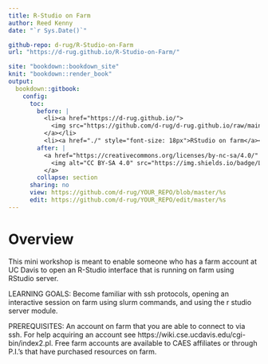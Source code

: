 ```yaml
---
title: R-Studio on Farm
author: Reed Kenny
date: "`r Sys.Date()`"

github-repo: d-rug/R-Studio-on-Farm
url: "https://d-rug.github.io/R-Studio-on-Farm/"

site: "bookdown::bookdown_site"
knit: "bookdown::render_book"
output:
  bookdown::gitbook:
    config:
      toc:
        before: |
          <li><a href="https://d-rug.github.io/">
            <img src="https://github.com/d-rug/d-rug.github.io/raw/main/DRUG_final_cobalt.png" style="height: 100%; width: 100%; object-fit: contain" />
          </a></li>
          <li><a href="./" style="font-size: 18px">RStudio on farm</a></li>
        after: |
          <a href="https://creativecommons.org/licenses/by-nc-sa/4.0/" target="_blank">
            <img alt="CC BY-SA 4.0" src="https://img.shields.io/badge/License-CC%20BY--NC--SA%204.0-lightgrey.svg" style="float: right; padding-right: 10px;" />
          </a>
        collapse: section
      sharing: no
      view: https://github.com/d-rug/YOUR_REPO/blob/master/%s
      edit: https://github.com/d-rug/YOUR_REPO/edit/master/%s
---
```


# Overview {-}

This mini workshop is meant to enable someone who has a farm account at UC Davis to open an R-Studio interface that is running on farm using RStudio server. 

LEARNING GOALS: Become familiar with ssh protocols, opening an interactive session on farm using slurm commands, and using the r studio server module. 

PREREQUISITES: An account on farm that you are able to connect to via ssh. For help acquiring an account see https://wiki.cse.ucdavis.edu/cgi-bin/index2.pl. Free farm accounts are available to CAES affiliates or through P.I.'s that have purchased resources on farm. 
